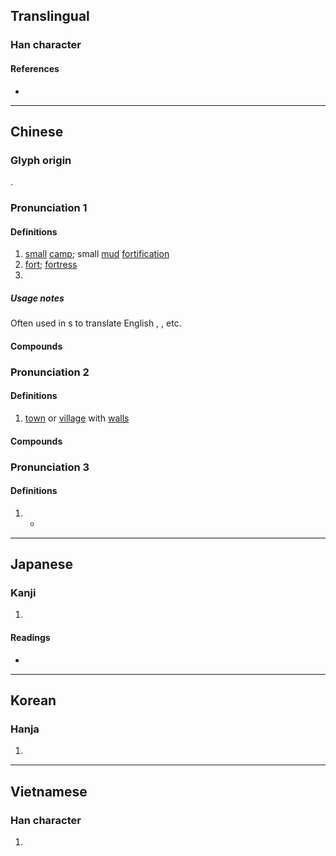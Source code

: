 {{character info/new}}
==Translingual==

===Han character===
{{Han char|rn=32|rad=土|as=09|sn=12|four=26104|canj=ODG|ids=⿱保土}}

====References====
* {{Han ref|kx=0233.150|dkj=05254|dj=0470.310|hdz=10464.130|uh=5821|ud=22561|bh=B3F9|bd=46073}}

----

==Chinese==
{{zh-forms}}

===Glyph origin===
{{Han etym}}
{{Han compound|保|土|ls=psc|c1=p|c2=s}}.

===Pronunciation 1===
{{zh-pron
|m=bǎo
|c=bou2
|mn=pó
|mc=y
|oc=y
|cat=n
}}

====Definitions====
{{zh-hanzi}}

# [[small]] [[camp]]; small [[mud]] [[fortification]]
# [[fort]]; [[fortress]]
# {{zh-short|漢堡|[[hamburger]]}} 

=====Usage notes=====
Often used in {{w|phono-semantic matching}}s to translate English {{m|en|-burgh}}, {{m|en|-burg}}, etc.

====Compounds====
{{zh-der|堡砦|堡壘|伊斯坦堡|堡塢|愛丁堡|匹茲堡|堡礁|布綸堡|安平古堡|土木堡|古堡|城堡|碉堡|盧森堡|空中堡壘|空頭堡|漢堡|海德堡|橋頭堡|關堡|西臺古堡|馬德堡|聖彼得堡}}

===Pronunciation 2===
{{zh-pron
|m=bǔ,bǎo,1nb=Mainland,2nb=Taiwan
|c=bou2
|cat=n
}}

====Definitions====
{{zh-hanzi}}

# {{lb|zh|often in [[placename]]s}} [[town]] or [[village]] with [[city wall|wall]]s

====Compounds====
{{zh-der|堡子|河西堡}}

===Pronunciation 3===
{{zh-pron
|m=pù,bǎo,1nb=Mainland,2nb=Taiwan
|c=pou3
|cat=n
}}

====Definitions====
{{zh-hanzi}}

# {{n-g|Used in [[placename]]s, as a variant of {{zh-l|鋪|tr=pù|[[courier]] [[station]]}}.}}
#* {{zh-x|^烏魯木齊 ^地窩堡{pù} ^國際.^機場|{{w|Ürümqi Diwopu International Airport|Ürümqi Diwo'''pu''' International Airport}}}}

----

==Japanese==

===Kanji===
{{ja-kanji|grade=|rs=土09}}

# {{defn|lang=ja|sort=土09}}

====Readings====
* {{ja-readings
|goon=ほ
|kanon=ほう
|kun=とりで}}

----

==Korean==

===Hanja===
{{ko-hanja|hangeul=보|rv=bo|mr=po}}

# {{defn|lang=ko|sort=土09}}

----

==Vietnamese==

===Han character===
{{vi-hantu|[[bảo]]|rs=土09}}

# {{defn|lang=vi|sort=土09}}